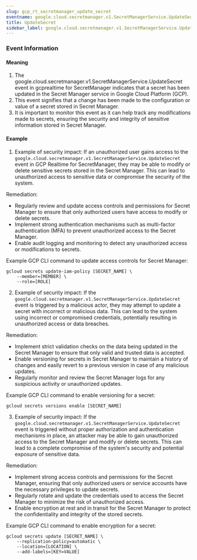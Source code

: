 ```yaml
--- 
slug: gcp_rt_secretmanager_update_secret
eventname: google.cloud.secretmanager.v1.SecretManagerService.UpdateSecret
title: UpdateSecret
sidebar_label: google.cloud.secretmanager.v1.SecretManagerService.UpdateSecret
---
```

                       
### Event Information

#### Meaning

1. The google.cloud.secretmanager.v1.SecretManagerService.UpdateSecret event in gcprealtime for SecretManager indicates that a secret has been updated in the Secret Manager service in Google Cloud Platform (GCP).
2. This event signifies that a change has been made to the configuration or value of a secret stored in Secret Manager.
3. It is important to monitor this event as it can help track any modifications made to secrets, ensuring the security and integrity of sensitive information stored in Secret Manager.

#### Example

1. Example of security impact: If an unauthorized user gains access to the `google.cloud.secretmanager.v1.SecretManagerService.UpdateSecret` event in GCP Realtime for SecretManager, they may be able to modify or delete sensitive secrets stored in the Secret Manager. This can lead to unauthorized access to sensitive data or compromise the security of the system.

Remediation:
- Regularly review and update access controls and permissions for Secret Manager to ensure that only authorized users have access to modify or delete secrets.
- Implement strong authentication mechanisms such as multi-factor authentication (MFA) to prevent unauthorized access to the Secret Manager.
- Enable audit logging and monitoring to detect any unauthorized access or modifications to secrets. 

Example GCP CLI command to update access controls for Secret Manager:
```
gcloud secrets update-iam-policy [SECRET_NAME] \
    --member=[MEMBER] \
    --role=[ROLE]
```

2. Example of security impact: If the `google.cloud.secretmanager.v1.SecretManagerService.UpdateSecret` event is triggered by a malicious actor, they may attempt to update a secret with incorrect or malicious data. This can lead to the system using incorrect or compromised credentials, potentially resulting in unauthorized access or data breaches.

Remediation:
- Implement strict validation checks on the data being updated in the Secret Manager to ensure that only valid and trusted data is accepted.
- Enable versioning for secrets in Secret Manager to maintain a history of changes and easily revert to a previous version in case of any malicious updates.
- Regularly monitor and review the Secret Manager logs for any suspicious activity or unauthorized updates.

Example GCP CLI command to enable versioning for a secret:
```
gcloud secrets versions enable [SECRET_NAME]
```

3. Example of security impact: If the `google.cloud.secretmanager.v1.SecretManagerService.UpdateSecret` event is triggered without proper authorization and authentication mechanisms in place, an attacker may be able to gain unauthorized access to the Secret Manager and modify or delete secrets. This can lead to a complete compromise of the system's security and potential exposure of sensitive data.

Remediation:
- Implement strong access controls and permissions for the Secret Manager, ensuring that only authorized users or service accounts have the necessary privileges to update secrets.
- Regularly rotate and update the credentials used to access the Secret Manager to minimize the risk of unauthorized access.
- Enable encryption at rest and in transit for the Secret Manager to protect the confidentiality and integrity of the stored secrets.

Example GCP CLI command to enable encryption for a secret:
```
gcloud secrets update [SECRET_NAME] \
    --replication-policy=automatic \
    --location=[LOCATION] \
    --add-labels=[KEY=VALUE]
```


 